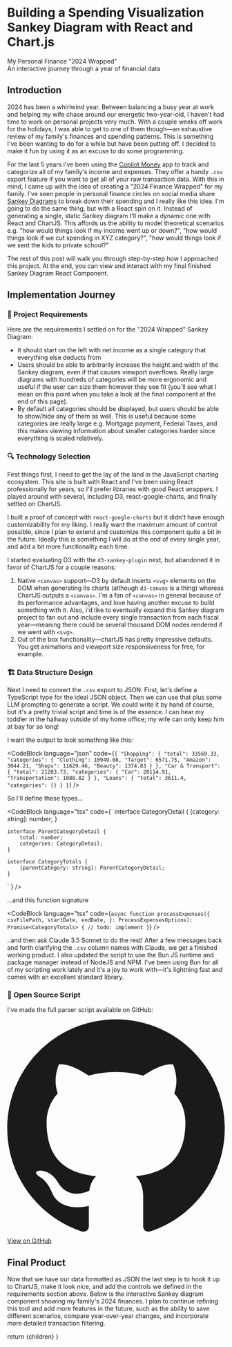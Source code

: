 


# Building a Spending Visualization Sankey Diagram with React and Chart.js

<div className="flex flex-col gap-2 my-6 self-start">
  <div className="text-blue-400 text-lg font-medium">My Personal Finance "2024 Wrapped"</div>
  <div className="border-l-4 border-blue-500 pl-4 italic text-gray-400">An interactive journey through a year of financial data</div>
</div>

## Introduction
2024 has been a whirlwind year. Between balancing a busy year at work and helping my wife chase around our energetic two-year-old, I haven't had time to work on personal projects very much. With a couple weeks off work for the holidays, I was able to get to one of them though—an exhaustive review of my family's finances and spending patterns. This is something I've been wanting to do for a while but have been putting off. I decided to make it fun by using it as an excuse to do some programming.

For the last 5 years i've been using the [Copilot Money](https://copilot.money/) app to track and categorize all of my family's income and expenses. They offer a handy `.csv` export feature if you want to get all of your raw transaction data. With this in mind, I came up with the idea of creating a "2024 Finance Wrapped" for my family. I've seen people in personal finance circles on social media share [Sankey Diagrams](https://en.wikipedia.org/wiki/Sankey_diagram) to break down their spending and I really like this idea. I'm going to do the same thing, but with a React spin on it. Instead of generating a single, static Sankey diagram I'll make a dynamic one with React and ChartJS. This affords us the ability to model theoretical scenarios e.g. "how would things look if my income went up or down?", "how would things look if we cut spending in XYZ category?", "how would things look if we sent the kids to private school?"

The rest of this post will walk you through step-by-step how I approached this project. At the end, you can view and interact with my final finished Sankey Diagram React Component.

## Implementation Journey

<div className="bg-gray-800 border-l-4 border-blue-500 p-4 rounded my-6">
  <h3 className="text-blue-400 font-semibold text-lg mb-2">📝 Project Requirements</h3>

Here are the requirements I settled on for the "2024 Wrapped" Sankey Diagram:
- It should start on the left with net income as a single category that everything else deducts from
- Users should be able to arbitrarily increase the height and width of the Sankey diagram, even if that causes viewport overflows. Really large diagrams with hundreds of categories will be more ergonomic and useful if the user can size them however they see fit (you'll see what I mean on this point when you take a look at the final component at the end of this page).
- By default all categories should be displayed, but users should be able to show/hide any of them as well. This is useful because some categories are really large e.g. Mortgage payment, Federal Taxes, and this makes viewing information about smaller categories harder since everything is scaled relatively.
</div>

<div className="bg-gray-800 border-l-4 border-green-500 p-4 rounded my-6">
  <h3 className="text-green-400 font-semibold text-lg mb-2">🔍 Technology Selection</h3>

First things first, I need to get the lay of the land in the JavaScript charting ecosystem. This site is built with React and I've been using React professionally for years, so I'll prefer libraries with good React wrappers. I played around with several, including D3, react-google-charts, and finally settled on ChartJS.

I built a proof of concept with `react-google-charts` but it didn't have enough customizability for my liking. I really want the maximum amount of control possible, since I plan to extend and customize this component quite a bit in the future. Ideally this is something I will do at the end of every single year, and add a bit more functionality each time.

I started evaluating D3 with the `d3-sankey-plugin` next, but abandoned it in favor of ChartJS for a couple reasons:
1. Native `<canvas>` support—D3 by default inserts `<svg>` elements on the DOM when generating its charts (although `d3-canvas` is a thing) whereas ChartJS outputs a `<canvas>`. I'm a fan of `<canvas>` in general because of its performance advantages, and love having another excuse to build something with it. Also, i'd like to eventually expand this Sankey diagram project to fan out and include every single transaction from each fiscal year—meaning there could be several thousand DOM nodes rendered if we went with `<svg>`. 
2. Out of the box functionality—chartJS has pretty impressive defaults. You get animations and viewport size responsiveness for free, for example. 
</div>

<div className="bg-gray-800 border-l-4 border-purple-500 p-4 rounded my-6">
  <h3 className="text-purple-400 font-semibold text-lg mb-2">🏗️ Data Structure Design</h3>

Next I need to convert the `.csv` export to JSON. First, let's define a TypeScript type for the ideal JSON object. Then we can use that plus some LLM prompting to generate a script. We could write it by hand of course, but it's a pretty trivial script and time is of the essence. I can hear my toddler in the hallway outside of my home office; my wife can only keep him at bay for so long!

I want the output to look something like this:

<CodeBlock language="json" code={`{
"Shopping": {
    "total": 33569.33,
    "categories": {
      "Clothing": 10949.08,
      "Target": 6571.75,
      "Amazon": 3044.21,
      "Shops": 11629.46,
      "Beauty": 1374.83
    }
  },
  "Car & Transport": {
    "total": 21203.73,
    "categories": {
      "Car": 20114.91,
      "Transportation": 1088.82
    }
  },
  "Loans": {
    "total": 3611.4,
    "categories": {}
  }
}`} />

So I'll define these types...

<CodeBlock language="tsx" code={`
    interface CategoryDetail {
        [category: string]: number;
    }

    interface ParentCategoryDetail {
        total: number;
        categories: CategoryDetail;
    }

    interface CategoryTotals {
        [parentCategory: string]: ParentCategoryDetail;
    }
`
} />

...and this function signature

<CodeBlock language="tsx" code={`
    async function processExpenses({
        csvFilePath,
        startDate,
        endDate,
    }: ProcessExpensesOptions): Promise<CategoryTotals> {
        // todo: implement
    }
`} />

..and then ask Claude 3.5 Sonnet to do the rest! After a few messages back and forth clarifying the `.csv` column names with Claude, we get a finished working product.
I also updated the script to use the Bun JS runtime and package manager instead of NodeJS and NPM. I've been using Bun for all of my scripting work lately and it's a joy to work with—it's lightning fast and comes with an excellent standard library. 
</div>

<div className="bg-gray-800 border-l-4 border-yellow-500 p-4 rounded my-6 w-full">
  <h3 className="text-yellow-400 font-semibold text-lg mb-2">🔗 Open Source Script</h3>
  <p className="mb-3">I've made the full parser script available on GitHub:</p>
  <a href="https://github.com/perich/copilot-money-csv-parser" target="_blank" rel="noopener noreferrer" className="inline-flex items-center bg-gray-700 hover:bg-gray-600 text-gray-200 font-medium py-2 px-4 rounded-md transition-colors duration-200">
    <svg xmlns="http://www.w3.org/2000/svg" className="h-5 w-5 mr-2" viewBox="0 0 24 24" fill="currentColor">
      <path d="M12 0c-6.626 0-12 5.373-12 12 0 5.302 3.438 9.8 8.207 11.387.599.111.793-.261.793-.577v-2.234c-3.338.726-4.033-1.416-4.033-1.416-.546-1.387-1.333-1.756-1.333-1.756-1.089-.745.083-.729.083-.729 1.205.084 1.839 1.237 1.839 1.237 1.07 1.834 2.807 1.304 3.492.997.107-.775.418-1.305.762-1.604-2.665-.305-5.467-1.334-5.467-5.931 0-1.311.469-2.381 1.236-3.221-.124-.303-.535-1.524.117-3.176 0 0 1.008-.322 3.301 1.23.957-.266 1.983-.399 3.003-.404 1.02.005 2.047.138 3.006.404 2.291-1.552 3.297-1.23 3.297-1.23.653 1.653.242 2.874.118 3.176.77.84 1.235 1.911 1.235 3.221 0 4.609-2.807 5.624-5.479 5.921.43.372.823 1.102.823 2.222v3.293c0 .319.192.694.801.576 4.765-1.589 8.199-6.086 8.199-11.386 0-6.627-5.373-12-12-12z"/>
    </svg>
    View on GitHub
  </a>
</div>

## Final Product

<div className="mb-6 text-gray-300">
  Now that we have our data formatted as JSON the last step is to hook it up to ChartJS, make it look nice, and add the controls we defined in the requirements section above. Below is the interactive Sankey diagram component showing my family's 2024 finances.     I plan to continue refining this tool and add more features in the future, such as the ability to save different scenarios, compare year-over-year changes, and incorporate more detailed transaction filtering.

</div>

<SankeyDiagram/>

  return <MdxLayout date={date}>{children}</MdxLayout>
}